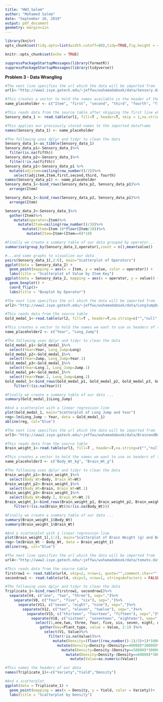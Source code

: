 ```yaml
---
title: "HW3_Salem"
author: "Mohamed Salem"
date: "September 16, 2019"
output: pdf_document
geometry: margin=1in
---
```

```r
library(knitr)
opts_chunk$set(tidy.opts=list(width.cutoff=80),tidy=TRUE,fig.height = 4.4, fig.width = 6, fig.align = 'center')
```
```r
knitr::opts_chunk$set(echo = TRUE)
```


```r
suppressPackageStartupMessages(library(formatR))
suppressPackageStartupMessages(library(tidyverse))
```

**Problem 3 - Data Wrangling**

```r

#The next line specifies the url which the data will be imported from
url1<-"http://www2.isye.gatech.edu/~jeffwu/wuhamadabook/data/Sensory.dat"

#This creates a vector to hold the names available in the header of the data
name_placeholder <- c("Item", "first", "second", "third", "fourth", "fifth")

#This reads data from the source table after skipping the first line which is the header
Sensory_data_1 <- read.table(url1, fill=T , header=T, skip = 1,na.string=c("","null","NaN"), stringsAsFactors = FALSE, sep = " ")

#This applies our previously stored names to the imported dataframe
names(Sensory_data_1) <- name_placeholder

#The following uses dplyr and tidyr to clean the data
Sensory_data_1<-as_tibble(Sensory_data_1)
Sensory_data_p1<-Sensory_data_1%>%
  filter(is.na(fifth))
Sensory_data_p2<-Sensory_data_1%>%
  filter(!is.na(fifth))
Sensory_data_p1<-Sensory_data_p1 %>%
  mutate(adjitem=ceiling(row_number()/2))%>%
    select(adjitem,Item,first,second,third, fourth)
names(Sensory_data_p1) <- name_placeholder
Sensory_data_1<-bind_rows(Sensory_data_p2, Sensory_data_p1)%>%
  arrange(Item)

Sensory_data_1<-bind_rows(Sensory_data_p2, Sensory_data_p1)%>%
  arrange(Item)

Sensory_data_2<-Sensory_data_1%>%
  gather(Item)%>%
    mutate(operator=Item)%>%
      mutate(Item=ceiling(row_number()/3))%>%
        mutate(Item=Item-10*floor(Item/10))%>%
          mutate(Item=Item+(Item==0)*10)
```

```r

#Finally we create a summary table of our data grouped by operator...
summarise(group_by(Sensory_data_2,operator),count = n(),mean(value))
```


```r
#...and some graphs to visualize our data
pairs(Sensory_data_1[,2:6], main="Scatterplot of Operators")
ggplot(data = Sensory_data_2) + 
  geom_point(mapping = aes(x = Item, y = value, color = operator)) +
  labs(title = "Scatterplot of Value by Item Key")
ggplot(data = Sensory_data_2, mapping = aes(x = operator, y = value)) + 
  geom_boxplot() +
  coord_flip()+
  labs(title = "Boxplot by Operator")
```


```r
#The next line specifies the url which the data will be imported from
url2<-"http://www2.isye.gatech.edu/~jeffwu/wuhamadabook/data/LongJumpData.dat"

#This reads data from the source table 
Gold_medal_1<-read.table(url2, fill=T , header=T,na.string=c("","null","NaN"), stringsAsFactors = FALSE, sep = " ")

#This creates a vector to hold the names we want to use as headers of the data
name_placeholder2 <- c("Year", "Long_Jump")

#The following uses dplyr and tidyr to clean the data
Gold_medal_p1<-Gold_medal_1%>%
  select(Year=Year, Long_Jump=Long)
Gold_medal_p2<-Gold_medal_1%>%
  select(Year=Jump, Long_Jump=Year.1)
Gold_medal_p3<-Gold_medal_1%>%
  select(Year=Long.1, Long_Jump=Jump.1)
Gold_medal_p4<-Gold_medal_1%>%
  select(Year=Year.2, Long_Jump=Long.2)
Gold_medal_1<-bind_rows(Gold_medal_p1, Gold_medal_p2, Gold_medal_p3, Gold_medal_p4)%>%
    filter(!(is.na(Year)))

#Finally we create a summary table of our data ...
summary(Gold_medal_1$Long_Jump)
```
```r
#And a scatterplot with a linear regression line
plot(Gold_medal_1, main="Scatterplot of Long Jump and Year")
reg<-lm(Long_Jump ~ Year, data = Gold_medal_1)
abline(reg, col="blue")
```

```r
#The next line specifies the url which the data will be imported from
url3<-"http://www2.isye.gatech.edu/~jeffwu/wuhamadabook/data/BrainandBodyWeight.dat"

#This reads data from the source table 
Brain_weight_1<-read.table(url3, fill=T , header=T,na.string=c("","null","NaN"), stringsAsFactors = FALSE, sep = " ")

#This creates a vector to hold the names we want to use as headers of the data
name_placeholder3 <- c("Body_Wt_kg", "Brain_Wt_g")

#The following uses dplyr and tidyr to clean the data
Brain_weight_p1<-Brain_weight_1%>%
  select(Body_Wt=Body, Brain_Wt=Wt)
Brain_weight_p2<-Brain_weight_1%>%
  select(Body_Wt=Brain, Brain_Wt=Wt.1)
Brain_weight_p3<-Brain_weight_1%>%
  select(Body_Wt=Body.1, Brain_Wt=Wt.2)
Brain_weight_1<-bind_rows(Brain_weight_p1, Brain_weight_p2, Brain_weight_p3)%>%
    filter(!(is.na(Brain_Wt))&!(is.na(Body_Wt)))
```

```r
#Finally we create a summary table of our data ...
summary(Brain_weight_1$Body_Wt)
summary(Brain_weight_1$Brain_Wt)
```

```r
#And a scatterplot with a linear regression line
plot(Brain_weight_1[,1:2], main="Scatterplot of Brain Weight (g) and Body Weight (kg)")
reg<-lm(Brain_Wt ~ Body_Wt, data = Brain_weight_1)
abline(reg, col="blue")
```

```r
#The next line specifies the url which the data will be imported from
url4<-"http://www2.isye.gatech.edu/~jeffwu/wuhamadabook/data/tomato.dat"

#This reads data from the source table 
firstrow1 <- read.table(url4, skip=2, nrow=1, quote="",comment.char="",stringsAsFactors = T, sep = c(" ",";"))
secondrow1 <- read.table(url4, skip=3, nrow=1, stringsAsFactors = FALSE, sep = c(" ",";"))

#The following uses dplyr and tidyr to clean the data
Triplicate_1<-bind_rows(firstrow1, secondrow1)%>%
  separate(V4, c("one", "two", "three"), sep=",")%>%
    separate(V8, c("four", "five", "six"), sep=",")%>%
      separate(V11, c("seven", "eight", "nine"), sep=",")%>%
        separate(V12, c("ten", "eleven", "twelve"), sep=",")%>%
          separate(V15, c("thirteen", "fourteen", "fifteen"), sep=",")%>%
            separate(V18, c("sixteen", "seventeen", "eighteen"), sep=",")%>%
              select(1,one,two, three, four, five, six, seven, eight, nine, ten, eleven, twelve, thirteen, fourteen, fifteen, sixteen, seventeen, eighteen)%>%
                gather(key=Plant_type, value = Value, 2:19 )%>%
                  select(V1, Value)%>%
                    filter(!is.na(Value))%>%
                      mutate(Density=(floor((row_number()-1)/3)+1)*10000)%>%
                        mutate(Density=Density-(Density==40000)*30000)%>%
                          mutate(Density=Density-(Density==50000)*30000)%>%
                            mutate(Density=Density-(Density==60000)*30000)%>%
                              mutate(Value=as.numeric(Value))

#This names the headers of our data
names(Triplicate_1)<-c("Variety","Yield","Density")
```

```r
#And a scatterplot
ggplot(data = Triplicate_1) + 
  geom_point(mapping = aes(x = Density, y = Yield, color = Variety))+
  labs(title = "Scatterplot by Density")
```
